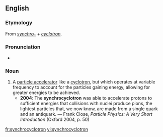 ==English==

===Etymology===
From ''[[synchro-]]'' + ''[[cyclotron]]''.

===Pronunciation===
* {{IPA|/sɪŋkɹəʊˈsaɪklətɹɒn/}}

===Noun===
{{en-noun}}

# A [[particle accelerator]] like a [[cyclotron]], but which operates at variable frequency to account for the particles gaining energy, allowing for greater energies to be achieved.
#* '''2004''': The '''synchrocyclotron''' was able to accelerate protons to sufficient energies that collisions with nuclei produce pions, the lightest particles that, we now know, are made from a single quark and an antiquark. — Frank Close, ''Particle Physics: A Very Short Introduction'' (Oxford 2004, p. 50)

[[fr:synchrocyclotron]]
[[vi:synchrocyclotron]]